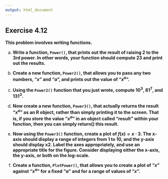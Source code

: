 ```yaml
---
output: html_document
---
```


## Exercise 4.12

__This problem involves writing functions.__

a. __Write a function, `Power()`, that prints out the result of raising 2 to the 3rd power. In other words, your function should compute 23 and print out the results.__

<!-- enter your solution here -->

b. __Create a new function, `Power2()`, that allows you to pass any two numbers, "$x$" and "$a$", and prints out the value of "$x^a$".__

<!-- enter your solution here -->

c. __Using the `Power2()` function that you just wrote, compute $10^3$, $81^7$, and $131^3$.__

<!-- enter your solution here -->

d. __Now create a new function, `Power3()`, that actually returns the result "$x^a$" as an R object, rather than simply printing it to the screen. That is, if you store the value "$x^a$" in an object called "result" within your function, then you can simply return() this result.__

<!-- enter your solution here -->

e. __Now using the `Power3()` function, create a plot of $f(x)=x \cdot 3$. The x-axis should display a range of integers from 1 to 10, and the y-axis should display x2. Label the axes appropriately, and use an appropriate title for the figure. Consider displaying either the x-axis, the y-axis, or both on the log-scale.__

<!-- enter your solution here -->

f. __Create a function, `PlotPower()`, that allows you to create a plot of "$x$" against "$x^a$" for a fixed "$a$" and for a range of values of "$x$".__

<!-- enter your solution here -->
